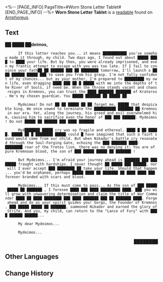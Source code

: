 <%-- [PAGE_INFO]
PageTitle=#Worn Stone Letter Tablet#
[END_PAGE_INFO] --%>
{{Readable Infobox
|id           = 466
|partIds      = 190777
|title        = 
|image        = Item Worn Stone Letter Tablet.png
|world        = Amphoreus
|parts        = 1
|author       = <!--to be added-->
|description  = Most of the messages on the stone tablet could be understood after Mydei translated them into the common language. However, the tablet could not withstand the test of time, and a lot of the text has become blurry over the years.
|part1        = Worn Stone Letter Tablet
|source1      = {{cx|Source missing}}
|characters   = Nikador
|factions     = 
}}
'''Worn Stone Letter Tablet''' is a [[readable]] found on [[Amphoreus]].
<!--
==Location==
{{Map Embed|<map name>|<marker id>}}
-->
==Text==
'''██ ████ ██deimos,'''

       If this letter reaches you... it means ███████████ you've somehow made it through, my child. Two days ago, I found out about █████ ████ to ████ your life. But by then, you were already imprisoned, and even my frantic attempt to escape with you was too late. If I fail to convince your fath██ ██ ██████ ███ ██ ████████ tomorrow, I'll launch a ████ ██████ █████ ███ to save you from his grasp. I'm not fully confident of my chances... but as your mother, I'm prepared to █████████ my own life, even dragging ████ ███ ██ █ █████ with me into the depths of the River of Souls, if need be. When the throne stands vacant and chaos reigns in Kremnos, you can trust the ████ ███████ ███████ of Krateros. He's my chosen guardian. You █████ ███████ ██ █████ ██

       Mydeimos! Do not ██ ██ █████ ██ ██ forget me, █████ that despicable king. We once vowed to terminate the ██████████ ███████ ██ Kremnos in our era. Yet, along the journey, his greed and evil overwhelmed him, causing him to sacrifice even the honor of ███ ███ ██████. Mydeimos! Do not █████ ██ ██████ ███ ████ ███████

       Myd███████ █████ cry was so fragile and ethereal. ████ █ ██ █████, █████ ██ █ ████████ █████ could █ have imagined that such a faint sound would come from our child. But when Nikador's battle cry resonated through the Soul-Forging Gate, echoing the ███-███████ ████-████████ roar of the Tretos lion, there was no denying it: You are of pure Kremnoan blood, the son of ███ █████ █████ ██ ███████ {{Rubi|Gorgo|Founder of Kremnos}}!

       But Mydeimos... I'm afraid your journey ahead is ███████ ███ ████████ fraught with hardships. I never thought ██ █████ ███ ██████, nor will I ever accept ███ ████████ ██ take your life. Should that happen... you'd be orphaned, perhaps █████ ████ ██ ███████ ██ ████ ████ ███ forever branded with scars and blood.

       Mydeimos... If this must come to pass... As the son of ███ █████ █████ ██ ███████ {{Rubi|Gorgo|Founder of Kremnos}}, I foresee ████ ███ ████ █████████ ████, ███ you will grow with unwavering determination and claim the title of War Commander ████ ██ ████ ████████ ███ ████ ███████ ███ ██ ███████ ████. Forge ahead and do as your spirit guides you! Gorgo, the Founder of Kremnos, ███ █████ █████ ██ ███████, summoned Nikador and earned the glory of Strife. And you, my child, can return to the "Lance of Fury" with ████ ██████ ██████...

       My dear Mydeimos...

       Mydeimos...

           <div align="right">████████</div>



<!--
==Trivia==
* 
-->
==Other Languages==
{{Other Languages
|en   = Worn Stone Letter Tablet
|zhs  = 有所磨损的信笺石板
|zht  = 有所磨損的信箋石板
|ja   = 磨耗した便箋の石板
|ko   = 마모된 편지 석판
|es   = Losa desgastada con mensajes
|fr   = Tablette de lettres en pierre usée
|ru   = Слегка потёртые скрижали
|th   = แผ่นหินจดหมายที่สึกหรอ
|vi   = Phiến Đá Viết Thư Sứt Mẻ
|de   = Beschädigte Nachrichtentafel
|id   = Tablet Batu Surat yang Usang
|pt   = Tabuleta de Pedra Grafada Desgastada
}}

==Change History==
{{Change History|3.0}}